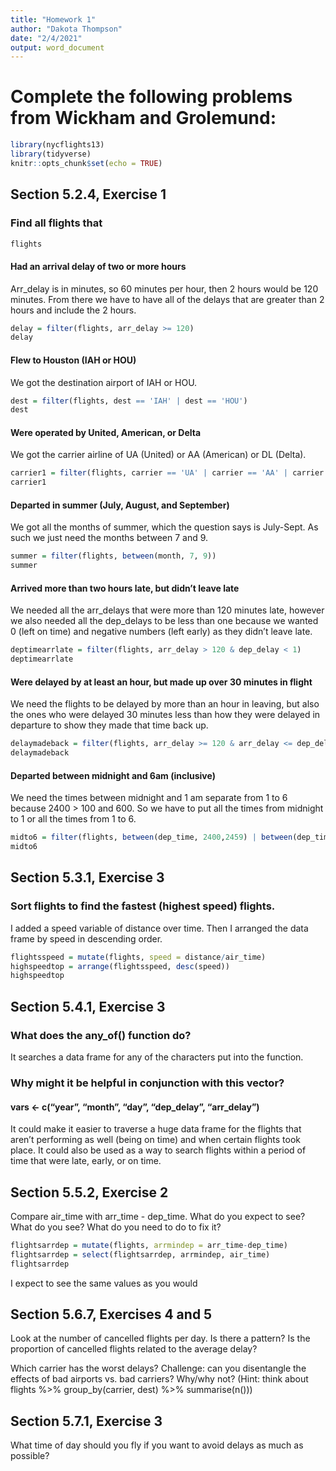 ```yaml
---
title: "Homework 1"
author: "Dakota Thompson"
date: "2/4/2021"
output: word_document
---
```


# Complete the following problems from Wickham and Grolemund:

```r
library(nycflights13)
library(tidyverse)
knitr::opts_chunk$set(echo = TRUE)
```

## Section 5.2.4, Exercise 1
### Find all flights that

```r
flights
```

#### Had an arrival delay of two or more hours

Arr_delay is in minutes, so 60 minutes per hour, then 2 hours would be 120 minutes. From there we have to have all of the delays that are greater than 2 hours and include the 2 hours.

```r
delay = filter(flights, arr_delay >= 120)
delay
```

#### Flew to Houston (IAH or HOU)

We got the destination airport of IAH or HOU.

```r
dest = filter(flights, dest == 'IAH' | dest == 'HOU')
dest
```

#### Were operated by United, American, or Delta

We got the carrier airline of UA (United) or AA (American) or DL (Delta).

```r
carrier1 = filter(flights, carrier == 'UA' | carrier == 'AA' | carrier == 'DL')
carrier1
```

#### Departed in summer (July, August, and September)

We got all the months of summer, which the question says is July-Sept. As such we just need the months between 7 and 9.

```r
summer = filter(flights, between(month, 7, 9))
summer
```

#### Arrived more than two hours late, but didn’t leave late

We needed all the arr_delays that were more than 120 minutes late, however we also needed all the dep_delays to be less than one because we wanted 0 (left on time) and negative numbers (left early) as they didn't leave late. 

```r
deptimearrlate = filter(flights, arr_delay > 120 & dep_delay < 1)
deptimearrlate
```

#### Were delayed by at least an hour, but made up over 30 minutes in flight

We need the flights to be delayed by more than an hour in leaving, but also the ones who were delayed 30 minutes less than how they were delayed in departure to show they made that time back up.

```r
delaymadeback = filter(flights, arr_delay >= 120 & arr_delay <= dep_delay - 30)
delaymadeback
```

#### Departed between midnight and 6am (inclusive)

We need the times between midnight and 1 am separate from 1 to 6 because 2400 > 100 and 600. So we have to put all the times from midnight to 1 or all the times from 1 to 6. 

```r
midto6 = filter(flights, between(dep_time, 2400,2459) | between(dep_time, 100,600))
midto6
```

## Section 5.3.1, Exercise 3
### Sort flights to find the fastest (highest speed) flights.

I added a speed variable of distance over time. Then I arranged the data frame by speed in descending order.

```r
flightsspeed = mutate(flights, speed = distance/air_time)
highspeedtop = arrange(flightsspeed, desc(speed))
highspeedtop
```

## Section 5.4.1, Exercise 3
### What does the any_of() function do? 

It searches a data frame for any of the characters put into the function.

### Why might it be helpful in conjunction with this vector?
#### vars <- c("year", "month", "day", "dep_delay", "arr_delay")

It could make it easier to traverse a huge data frame for the flights that aren't performing as well (being on time) and when certain flights took place. It could also be used as a way to search flights within a period of time that were late, early, or on time. 

## Section 5.5.2, Exercise 2

Compare air_time with arr_time - dep_time. What do you expect to see? What do you see? What do you need to do to fix it?

```r
flightsarrdep = mutate(flights, arrmindep = arr_time-dep_time)
flightsarrdep = select(flightsarrdep, arrmindep, air_time)
flightsarrdep
```

I expect to see the same values as you would

## Section 5.6.7, Exercises 4 and 5

Look at the number of cancelled flights per day. Is there a pattern? Is the proportion of cancelled flights related to the average delay?

Which carrier has the worst delays? Challenge: can you disentangle the effects of bad airports vs. bad carriers? Why/why not? (Hint: think about flights %>% group_by(carrier, dest) %>% summarise(n()))

## Section 5.7.1, Exercise 3

What time of day should you fly if you want to avoid delays as much as possible? 



